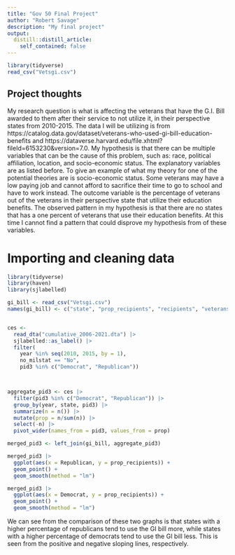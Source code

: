 ```yaml
---
title: "Gov 50 Final Project"
author: "Robert Savage"
description: "My final project"
output:
  distill::distill_article:
    self_contained: false
---
```


```r
library(tidyverse)
read_csv("Vetsgi.csv")
```


## Project thoughts

My research question is what is affecting the veterans that have the G.I. Bill awarded to them after their service to not utilize it, in their perspective states from 2010-2015. The data I will be utilizing is from https://catalog.data.gov/dataset/veterans-who-used-gi-bill-education-benefits and https://dataverse.harvard.edu/file.xhtml?fileId=6153230&version=7.0. My hypothesis is that there can be multiple variables that can be the cause of this problem, such as: race, political affiliation, location, and socio-economic status. The explanatory variables are as listed before. To give an example of what my theory for one of the potential theories are is socio-economic status. Some veterans may have a low paying job and cannot afford to sacrifice their time to go to school and have to work instead. The outcome variable is the percentage of veterans out of the veterans in their perspective state that utilize their education benefits. The observed pattern in my hypothesis is that there are no states that has a one percent of veterans that use their education benefits. At this time I cannot find a pattern that could disprove my hypothesis from of these variables. 


# Importing and cleaning data 
```r
library(tidyverse)
library(haven)
library(sjlabelled)

gi_bill <- read_csv("Vetsgi.csv") 
names(gi_bill) <- c("state", "prop_recipients", "recipients", "veterans", "year")


ces <- 
  read_dta("cumulative_2006-2021.dta") |>
  sjlabelled::as_label() |>
  filter(
    year %in% seq(2010, 2015, by = 1),
    no_milstat == "No",
    pid3 %in% c("Democrat", "Republican"))




```

```r
aggregate_pid3 <- ces |>
  filter(pid3 %in% c("Democrat", "Republican")) |>
  group_by(year, state, pid3) |>
  summarize(n = n()) |>
  mutate(prop = n/sum(n)) |>
  select(-n) |>
  pivot_wider(names_from = pid3, values_from = prop)

merged_pid3 <- left_join(gi_bill, aggregate_pid3)

merged_pid3 |>
  ggplot(aes(x = Republican, y = prop_recipients)) +
  geom_point() +
  geom_smooth(method = "lm")

```

```r
merged_pid3 |>
  ggplot(aes(x = Democrat, y = prop_recipients)) +
  geom_point() +
  geom_smooth(method = "lm")
```

We can see from the comparison of these two graphs is that states with a higher percentage of republicans tend to use the GI bill more, while states with a higher percentage of democrats tend to use the GI bill less. This is seen from the positive and negative sloping lines, respectively. 

